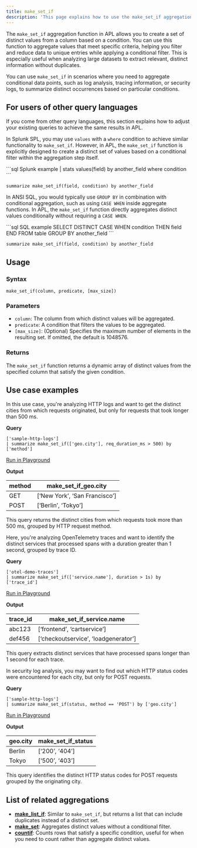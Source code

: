 ```yaml
---
title: make_set_if
description: 'This page explains how to use the make_set_if aggregation function in APL.'
---
```


The `make_set_if` aggregation function in APL allows you to create a set of distinct values from a column based on a condition. You can use this function to aggregate values that meet specific criteria, helping you filter and reduce data to unique entries while applying a conditional filter. This is especially useful when analyzing large datasets to extract relevant, distinct information without duplicates.

You can use `make_set_if` in scenarios where you need to aggregate conditional data points, such as log analysis, tracing information, or security logs, to summarize distinct occurrences based on particular conditions.

## For users of other query languages

If you come from other query languages, this section explains how to adjust your existing queries to achieve the same results in APL.

<AccordionGroup>
<Accordion title="Splunk SPL users">

In Splunk SPL, you may use `values` with a `where` condition to achieve similar functionality to `make_set_if`. However, in APL, the `make_set_if` function is explicitly designed to create a distinct set of values based on a conditional filter within the aggregation step itself.

<CodeGroup>
```sql Splunk example
| stats values(field) by another_field where condition
```

```kusto APL equivalent
summarize make_set_if(field, condition) by another_field
```
</CodeGroup>

</Accordion>
<Accordion title="ANSI SQL users">

In ANSI SQL, you would typically use `GROUP BY` in combination with conditional aggregation, such as using `CASE WHEN` inside aggregate functions. In APL, the `make_set_if` function directly aggregates distinct values conditionally without requiring a `CASE WHEN`.

<CodeGroup>
```sql SQL example
SELECT DISTINCT CASE WHEN condition THEN field END
FROM table
GROUP BY another_field
```

```kusto APL equivalent
summarize make_set_if(field, condition) by another_field
```
</CodeGroup>

</Accordion>
</AccordionGroup>

## Usage

### Syntax

```kusto
make_set_if(column, predicate, [max_size])
```

### Parameters

- `column`: The column from which distinct values will be aggregated.
- `predicate`: A condition that filters the values to be aggregated.
- `[max_size]`: (Optional) Specifies the maximum number of elements in the resulting set. If omitted, the default is 1048576.

### Returns

The `make_set_if` function returns a dynamic array of distinct values from the specified column that satisfy the given condition.

## Use case examples

<Tabs>
<Tab title="Log analysis">

In this use case, you're analyzing HTTP logs and want to get the distinct cities from which requests originated, but only for requests that took longer than 500 ms.

**Query**

```kusto
['sample-http-logs']
| summarize make_set_if(['geo.city'], req_duration_ms > 500) by ['method']
```

[Run in Playground](https://play.axiom.co/axiom-play-qf1k/query?initForm=%7B%22apl%22%3A%22%5B%27sample-http-logs%27%5D%20%7C%20summarize%20make_set_if%28%5B%27geo.city%27%5D%2C%20req_duration_ms%20%3E%20500%29%20by%20%5B%27method%27%5D%22%7D)

**Output**

| method   | make_set_if_geo.city |
|----------|----------------------|
| GET      | [‘New York’, ‘San Francisco’] |
| POST     | [‘Berlin’, ‘Tokyo’]           |

This query returns the distinct cities from which requests took more than 500 ms, grouped by HTTP request method.

</Tab>
<Tab title="OpenTelemetry traces">

Here, you're analyzing OpenTelemetry traces and want to identify the distinct services that processed spans with a duration greater than 1 second, grouped by trace ID.

**Query**

```kusto
['otel-demo-traces']
| summarize make_set_if(['service.name'], duration > 1s) by ['trace_id']
```

[Run in Playground](https://play.axiom.co/axiom-play-qf1k/query?initForm=%7B%22apl%22%3A%22%5B%27otel-demo-traces%27%5D%20%7C%20summarize%20make_set_if%28%5B%27service.name%27%5D%2C%20duration%20%3E%201s%29%20by%20%5B%27trace_id%27%5D%22%7D)

**Output**

| trace_id       | make_set_if_service.name |
|----------------|--------------------------|
| abc123         | [‘frontend’, ‘cartservice’] |
| def456         | [‘checkoutservice’, ‘loadgenerator’] |

This query extracts distinct services that have processed spans longer than 1 second for each trace.

</Tab>
<Tab title="Security logs">

In security log analysis, you may want to find out which HTTP status codes were encountered for each city, but only for POST requests.

**Query**

```kusto
['sample-http-logs']
| summarize make_set_if(status, method == 'POST') by ['geo.city']
```

[Run in Playground](https://play.axiom.co/axiom-play-qf1k/query?initForm=%7B%22apl%22%3A%22%5B%27sample-http-logs%27%5D%20%7C%20summarize%20make_set_if%28status%2C%20method%20%3D%3D%20%27POST%27%29%20by%20%5B%27geo.city%27%5D%22%7D)

**Output**

| geo.city    | make_set_if_status |
|-------------|--------------------|
| Berlin      | [‘200’, ‘404’]     |
| Tokyo       | [‘500’, ‘403’]     |

This query identifies the distinct HTTP status codes for POST requests grouped by the originating city.

</Tab>
</Tabs>

## List of related aggregations

- [**make_list_if**](/apl/aggregation-function/make-list-if): Similar to `make_set_if`, but returns a list that can include duplicates instead of a distinct set.
- [**make_set**](/apl/aggregation-function/make-set): Aggregates distinct values without a conditional filter.
- [**countif**](/apl/aggregation-function/countif): Counts rows that satisfy a specific condition, useful for when you need to count rather than aggregate distinct values.